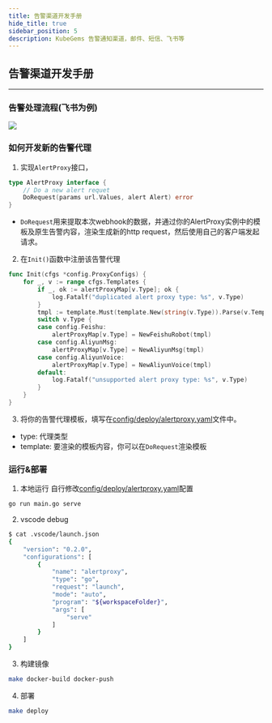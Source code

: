 ```yaml
---
title: 告警渠道开发手册
hide_title: true
sidebar_position: 5
description: KubeGems 告警通知渠道，邮件、短信、飞书等
---
```


## 告警渠道开发手册

---
### 告警处理流程(飞书为例)
![](https://raw.githubusercontent.com/kubegems/alertproxy/main/docs/design.png)

### 如何开发新的告警代理

1. 实现`AlertProxy`接口，

```go
type AlertProxy interface {
	// Do a new alert requet
	DoRequest(params url.Values, alert Alert) error
}
```
- `DoRequest`用来提取本次webhook的数据，并通过你的AlertProxy实例中的模板及原生告警内容，渲染生成新的http request，然后使用自己的客户端发起请求。

2. 在`Init()`函数中注册该告警代理

```go
func Init(cfgs *config.ProxyConfigs) {
	for _, v := range cfgs.Templates {
		if _, ok := alertProxyMap[v.Type]; ok {
			log.Fatalf("duplicated alert proxy type: %s", v.Type)
		}
		tmpl := template.Must(template.New(string(v.Type)).Parse(v.Template))
		switch v.Type {
		case config.Feishu:
			alertProxyMap[v.Type] = NewFeishuRobot(tmpl)
		case config.AliyunMsg:
			alertProxyMap[v.Type] = NewAliyunMsg(tmpl)
		case config.AliyunVoice:
			alertProxyMap[v.Type] = NewAliyunVoice(tmpl)
		default:
			log.Fatalf("unsupported alert proxy type: %s", v.Type)
		}
	}
}
```
3. 将你的告警代理模板，填写在[config/deploy/alertproxy.yaml](https://github.com/kubegems/alertproxy/blob/main/config/deploy/alertproxy.yaml)文件中。
- type: 代理类型
- template: 要渲染的模板内容，你可以在`DoRequest`渲染模板

### 运行&部署
1. 本地运行
自行修改[config/deploy/alertproxy.yaml](https://github.com/kubegems/alertproxy/blob/main/config/deploy/alertproxy.yaml)配置

```bash
go run main.go serve
```
2. vscode debug
```bash
$ cat .vscode/launch.json
{
    "version": "0.2.0",
    "configurations": [
        {
            "name": "alertproxy",
            "type": "go",
            "request": "launch",
            "mode": "auto",
            "program": "${workspaceFolder}",
            "args": [
                "serve"
            ]
        }
    ]
}
```
3. 构建镜像
```bash
make docker-build docker-push
```
4. 部署
```bash
make deploy
```